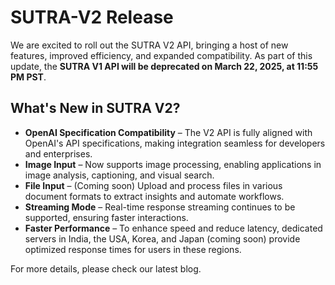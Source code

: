 # SUTRA-V2 Release

We are excited to roll out the SUTRA V2 API, bringing a host of new features, improved efficiency, and expanded compatibility. As part of this update, the **SUTRA V1 API will be deprecated on March 22, 2025, at 11:55 PM PST**.

## What's New in SUTRA V2?

* **OpenAI Specification Compatibility** – The V2 API is fully aligned with OpenAI's API specifications, making integration seamless for developers and enterprises.
* **Image Input** – Now supports image processing, enabling applications in image analysis, captioning, and visual search.
* **File Input** – (Coming soon) Upload and process files in various document formats to extract insights and automate workflows.
* **Streaming Mode** – Real-time response streaming continues to be supported, ensuring faster interactions.
* **Faster Performance** – To enhance speed and reduce latency, dedicated servers in India, the USA, Korea, and Japan (coming soon) provide optimized response times for users in these regions.

For more details, please check our latest blog. 